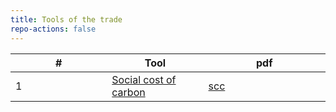 ```yaml
---
title: Tools of the trade
repo-actions: false
---
```



| # | Tool | pdf | 
|-----------------|-----------------|---------------------|
| 1    | [Social cost of carbon](tools/1scc.qmd) | [scc](docs/tools/1scc.pdf) |
